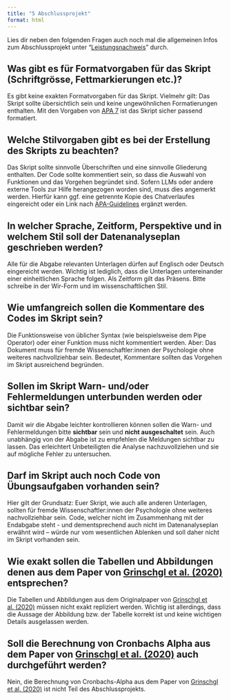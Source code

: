 ```yaml
---
title: "5 Abschlussprojekt"
format: html
---
```


::: callout-note
Lies dir neben den folgenden Fragen auch noch mal die allgemeinen Infos zum Abschlussprojekt unter "[Leistungsnachweis](https://r-you-ready.quarto.pub/leistungsnachweis.html)" durch.
:::

## Was gibt es für Formatvorgaben für das Skript (Schriftgrösse, Fettmarkierungen etc.)?

Es gibt keine exakten Formatvorgaben für das Skript. Vielmehr gilt: Das Skript sollte übersichtlich sein und keine ungewöhnlichen Formatierungen enthalten. Mit den Vorgaben von [APA 7](https://apastyle.apa.org/style-grammar-guidelines/paper-format/sample-papers) ist das Skript sicher passend formatiert.

## Welche Stilvorgaben gibt es bei der Erstellung des Skripts zu beachten?

Das Skript sollte sinnvolle Überschriften und eine sinnvolle Gliederung enthalten. Der Code sollte kommentiert sein, so dass die Auswahl von Funktionen und das Vorgehen begründet sind. Sofern LLMs oder andere externe Tools zur Hilfe herangezogen worden sind, muss dies angemerkt werden. Hierfür kann ggf. eine getrennte Kopie des Chatverlaufes eingereicht oder ein Link nach [APA-Guidelines](https://apastyle.apa.org/style-grammar-guidelines/references/examples) ergänzt werden.

## In welcher Sprache, Zeitform, Perspektive und in welchem Stil soll der Datenanalyseplan geschrieben werden?

Alle für die Abgabe relevanten Unterlagen dürfen auf Englisch oder Deutsch eingereicht werden. Wichtig ist lediglich, dass die Unterlagen untereinander einer einheitlichen Sprache folgen. Als Zeitform gilt das Präsens. Bitte schreibe in der Wir-Form und im wissenschaftlichen Stil.

## Wie umfangreich sollen die Kommentare des Codes im Skript sein?

Die Funktionsweise von üblicher Syntax (wie beispielsweise dem Pipe Operator) oder einer Funktion muss nicht kommentiert werden. Aber: Das Dokument muss für fremde Wissenschaftler:innen der Psychologie ohne weiteres nachvollziehbar sein. Bedeutet, Kommentare sollten das Vorgehen im Skript ausreichend begründen.

## Sollen im Skript Warn- und/oder Fehlermeldungen unterbunden werden oder sichtbar sein?

Damit wir die Abgabe leichter kontrollieren können sollen die Warn- und Fehlermeldungen bitte **sichtbar** sein und **nicht ausgeschaltet** sein. Auch unabhängig von der Abgabe ist zu empfehlen die Meldungen sichtbar zu lassen. Das erleichtert Unbeteiligten die Analyse nachzuvollziehen und sie auf mögliche Fehler zu untersuchen.

## Darf im Skript auch noch Code von Übungsaufgaben vorhanden sein?

Hier gilt der Grundsatz: Euer Skript, wie auch alle anderen Unterlagen, sollten für fremde Wissenschaftler:innen der Psychologie ohne weiteres nachvollziehbar sein. Code, welcher nicht im Zusammenhang mit der Endabgabe steht - und dementsprechend auch nicht im Datenanalyseplan erwähnt wird – würde nur vom wesentlichen Ablenken und soll daher nicht im Skript vorhanden sein.

## Wie exakt sollen die Tabellen und Abbildungen denen aus dem Paper von [Grinschgl et al. (2020)](https://link.springer.com/article/10.1007/s00426-020-01435-9) entsprechen?

Die Tabellen und Abbildungen aus dem Originalpaper von [Grinschgl et al. (2020)](https://link.springer.com/article/10.1007/s00426-020-01435-9) müssen nicht exakt repliziert werden. Wichtig ist allerdings, dass die Aussage der Abbildung bzw. der Tabelle korrekt ist und keine wichtigen Details ausgelassen werden.

## Soll die Berechnung von Cronbachs Alpha aus dem Paper von [Grinschgl et al. (2020)](https://link.springer.com/article/10.1007/s00426-020-01435-9) auch durchgeführt werden?

Nein, die Berechnung von Cronbachs-Alpha aus dem Paper von [Grinschgl et al. (2020)](https://link.springer.com/article/10.1007/s00426-020-01435-9) ist nicht Teil des Abschlussprojekts.
